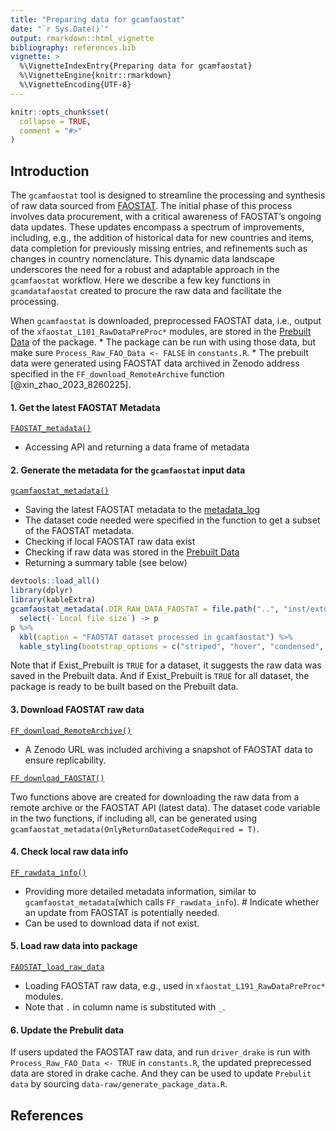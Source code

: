 ```yaml
---
title: "Preparing data for gcamfaostat"
date: "`r Sys.Date()`"
output: rmarkdown::html_vignette
bibliography: references.bib  
vignette: >
  %\VignetteIndexEntry{Preparing data for gcamfaostat}
  %\VignetteEngine{knitr::rmarkdown}
  %\VignetteEncoding{UTF-8}
---
```


```r
knitr::opts_chunk$set(
  collapse = TRUE,
  comment = "#>"
)
```


## Introduction

The `gcamfaostat` tool is designed to streamline the processing and synthesis of raw data sourced from [FAOSTAT](https://www.fao.org/faostat/en/#data). The initial phase of this process involves data procurement, with a critical awareness of FAOSTAT's ongoing data updates. These updates encompass a spectrum of improvements, including, e.g., the addition of historical data for new countries and items, data completion for previously missing entries, and refinements such as changes in country nomenclature. This dynamic data landscape underscores the need for a robust and adaptable approach in the `gcamfaostat` workflow. Here we describe a few key functions in `gcamdatafaostat` created to procure the raw data and facilitate the processing.

When `gcamfaostat` is downloaded, preprocessed FAOSTAT data, i.e., output of the `xfaostat_L101_RawDataPreProc*` modules, are stored in the [Prebuilt Data](https://github.com/JGCRI/gcamfaostat/blob/main/data/PREBUILT_DATA.rda) of the package. 
* The package can be run with using those data, but make sure `Process_Raw_FAO_Data <- FALSE` in `constants.R`. 
* The prebuilt data were generated using FAOSTAT data archived in Zenodo address specified in the `FF_download_RemoteArchive` function [@xin_zhao_2023_8260225].


#### 1. Get the latest FAOSTAT Metadata  
[`FAOSTAT_metadata()`](https://jgcri.github.io/gcamfaostat/reference/FAOSTAT_metadata.html)  

* Accessing API and returning a data frame of metadata

#### 2. Generate the metadata for the `gcamfaostat` input data  

[`gcamfaostat_metadata()`](https://jgcri.github.io/gcamfaostat/reference/gcamfaostat_metadata.html)  

* Saving the latest FAOSTAT metadata to the [metadata_log](https://github.com/JGCRI/gcamfaostat/tree/main/inst/extdata/aglu/FAO/FAOSTAT/metadata_log)  
* The dataset code needed were specified in the function to get a subset of the FAOSTAT metadata.  
* Checking if local FAOSTAT raw data exist  
* Checking if raw data was stored in the [Prebuilt Data](https://github.com/JGCRI/gcamfaostat/blob/main/data/PREBUILT_DATA.rda)  
* Returning a summary table (see below) 


``` r
devtools::load_all()
library(dplyr)
library(kableExtra)
gcamfaostat_metadata(.DIR_RAW_DATA_FAOSTAT = file.path("..", "inst/extdata/aglu/FAO/FAOSTAT")) %>% 
  select(-`Local file size`) -> p
p %>%
  kbl(caption = "FAOSTAT dataset processed in gcamfaostat") %>% 
  kable_styling(bootstrap_options = c("striped", "hover", "condensed", "responsive"))
```

Note that if Exist_Prebuilt is `TRUE` for a dataset, it suggests the raw data was saved in the Prebuilt data. And if Exist_Prebuilt is `TRUE` for all dataset, the package is ready to be built based on the Prebuilt data.


#### 3. Download FAOSTAT raw data  

[`FF_download_RemoteArchive()`](https://jgcri.github.io/gcamfaostat/reference/FF_download_RemoteArchive.html)  

* A Zenodo URL was included archiving a snapshot of FAOSTAT data to ensure replicability.

[`FF_download_FAOSTAT()`](https://jgcri.github.io/gcamfaostat/reference/FF_download_FAOSTAT.html)
 
Two functions above are created for downloading the raw data from a remote archive or the FAOSTAT API (latest data). The dataset code variable in the two functions, if including all, can be generated using `gcamfaostat_metadata(OnlyReturnDatasetCodeRequired = T)`. 


#### 4. Check local raw data info

[`FF_rawdata_info()`](https://jgcri.github.io/gcamfaostat/reference/FF_rawdata_info.html)  

* Providing more detailed metadata information, similar to `gcamfaostat_metadata`(which calls `FF_rawdata_info`).
# Indicate whether an update from FAOSTAT is potentially needed.
* Can be used to download data if not exist.


#### 5. Load raw data into package  

[`FAOSTAT_load_raw_data`](https://jgcri.github.io/gcamfaostat/reference/FAOSTAT_load_raw_data.html)  

* Loading FAOSTAT raw data, e.g., used in `xfaostat_L191_RawDataPreProc*` modules. 
* Note that `.` in column name is substituted with `_`.

#### 6. Update the Prebulit data

If users updated the FAOSTAT raw data, and run `driver_drake` is run with `Process_Raw_FAO_Data <- TRUE` in `constants.R`, the updated preprecessed data are stored in drake cache. And they can be used to update `Prebulit data` by sourcing `data-raw/generate_package_data.R`.

## References

